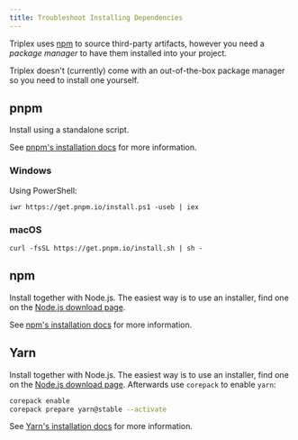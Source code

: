 ```yaml
---
title: Troubleshoot Installing Dependencies
---
```


Triplex uses [npm](https://www.npmjs.com) to source third-party artifacts, however you need a _package manager_ to have them installed into your project.

Triplex doesn't (currently) come with an out-of-the-box package manager so you need to install one yourself.

## pnpm

Install using a standalone script.

See [pnpm's installation docs](https://pnpm.io/installation) for more information.

### Windows

Using PowerShell:

```
iwr https://get.pnpm.io/install.ps1 -useb | iex
```

### macOS

```
curl -fsSL https://get.pnpm.io/install.sh | sh -
```

## npm

Install together with Node.js. The easiest way is to use an installer, find one on the [Node.js download page](https://nodejs.org/en/download/).

See [npm's installation docs](https://docs.npmjs.com/downloading-and-installing-node-js-and-npm) for more information.

## Yarn

Install together with Node.js. The easiest way is to use an installer, find one on the [Node.js download page](https://nodejs.org/en/download/). Afterwards use `corepack` to enable `yarn`:

```sh
corepack enable
corepack prepare yarn@stable --activate
```

See [Yarn's installation docs](https://yarnpkg.com/getting-started/install) for more information.
